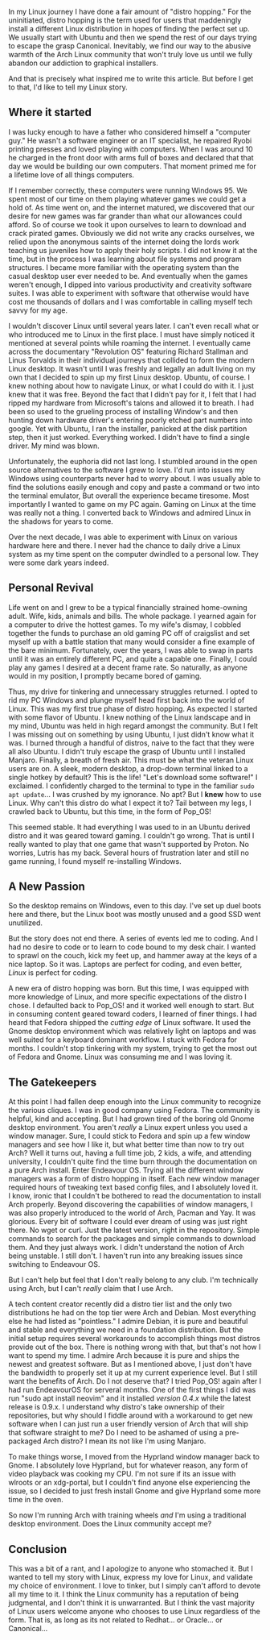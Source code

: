 
<div class="article">
<ArticleHeader 
title="Settling into a Distro - Linux for the casual tinkerer"
date="10 June 2023"
author="Logan Bunch"
img={
  {
      src: "https://images.unsplash.com/photo-1588516302272-d9dc364954c7?ixlib=rb-4.0.3&ixid=M3wxMjA3fDB8MHxwaG90by1wYWdlfHx8fGVufDB8fHx8fA%3D%3D&auto=format&fit=crop&w=1170&q=80",
      credit: "Jametiene Reskp"
    }
  }
  />

In my Linux journey I have done a fair amount of "distro hopping." For the uninitiated, distro hopping is the term used for users that maddeningly install a different Linux distribution in hopes of finding the perfect set up. We usually start with Ubuntu and then we spend the rest of our days trying to escape the grasp Canonical. Inevitably, we find our way to the abusive warmth of the Arch Linux community that won't truly love us until we fully abandon our addiction to graphical installers.

And that is precisely what inspired me to write this article. But before I get to that, I'd like to tell my Linux story.

## <Anchor id="where-it-started" /> Where it started

I was lucky enough to have a father who considered himself a "computer guy." He wasn't a software engineer or an IT specialist, he repaired Ryobi printing presses and loved playing with computers. When I was around 10 he charged in the front door with arms full of boxes and declared that that day we would be building our own computers. That moment primed me for a lifetime love of all things computers. 

If I remember correctly, these computers were running Windows 95. We spent most of our time on them playing whatever games we could get a hold of. As time went on, and the internet matured, we discovered that our desire for new games was far grander than what our allowances could afford. So of course we took it upon ourselves to learn to download and crack pirated games. Obviously we did not write any cracks ourselves, we relied upon the anonymous saints of the internet doing the lords work teaching us juveniles how to apply their holy scripts. I did not know it at the time, but in the process I was learning about file systems and program structures. I became more familiar with the operating system than the casual desktop user ever needed to be. And eventually when the games weren't enough, I dipped into various productivity and creativity software suites. I was able to experiment with software that otherwise would have cost me thousands of dollars and I was comfortable in calling myself tech savvy for my age.

I wouldn't discover Linux until several years later. I can't even recall what or who introduced me to Linux in the first place. I must have simply noticed it mentioned at several points while roaming the internet. I eventually came across the documentary "Revolution OS" featuring Richard Stallman and Linus Torvalds in their individual journeys that collided to form the modern Linux desktop. It wasn't until I was freshly and legally an adult living on my own that I decided to spin up my first Linux desktop. Ubuntu, of course. I knew nothing about how to navigate Linux, or what I could do with it. I just knew that it was free. Beyond the fact that I didn't pay for it, I felt that I had ripped my hardware from Microsoft's talons and allowed it to breath. I had been so used to the grueling process of installing Window's and then hunting down hardware driver's entering poorly etched part numbers into google. Yet with Ubuntu, I ran the installer, panicked at the disk partition step, then it just worked. Everything worked. I didn't have to find a single driver. My mind was blown.

Unfortunately, the euphoria did not last long. I stumbled around in the open source alternatives to the software I grew to love. I'd run into issues my Windows using counterparts never had to worry about. I was usually able to find the solutions easily enough and copy and paste a command or two into the terminal emulator, But overall the experience became tiresome. Most importantly I wanted to game on my PC again. Gaming on Linux at the time was really not a thing. I converted back to Windows and admired Linux in the shadows for years to come.

Over the next decade, I was able to experiment with Linux on various hardware here and there. I never had the chance to daily drive a Linux system as my time spent on the computer dwindled to a personal low. They were some dark years indeed.

## <Anchor id="personal-revival" /> Personal Revival

Life went on and I grew to be a typical financially strained home-owning adult. Wife, kids, animals and bills. The whole package. I yearned again for a computer to drive the hottest games. To my wife's dismay, I cobbled together the funds to purchase an old gaming PC off of craigslist and set myself up with a battle station that many would consider a fine example of the bare minimum. Fortunately, over the years, I was able to swap in parts until it was an entirely different PC, and quite a capable one. Finally, I could play any games I desired at a decent frame rate. So naturally, as anyone would in my position, I promptly became bored of gaming.

Thus, my drive for tinkering and unnecessary struggles returned. I opted to rid my PC Windows and plunge myself head first back into the world of Linux. This was my first true phase of distro hopping. As expected I started with some flavor of Ubuntu. I knew nothing of the Linux landscape and in my mind, Ubuntu was held in high regard amongst the community. But I felt I was missing out on something by using Ubuntu, I just didn't know what it was. I burned through a handful of distros, naive to the fact that they were all also Ubuntu. I didn't truly escape the grasp of Ubuntu until I installed Manjaro. Finally, a breath of fresh air. This must be what the veteran Linux users are on. A sleek, modern desktop, a drop-down terminal linked to a single hotkey by default? This is the life! "Let's download some software!" I exclaimed. I confidently charged to the terminal to type in the familiar <code>sudo apt update</code>... I was crushed by my ignorance. No apt? But I **knew** how to use Linux. Why can't this distro do what I expect it to? Tail between my legs, I crawled back to Ubuntu, but this time, in the form of Pop_OS!

This seemed stable. It had everything I was used to in an Ubuntu derived distro and it was geared toward gaming. I couldn't go wrong. That is until I really wanted to play that one game that wasn't supported by Proton. No worries, Lutris has my back. Several hours of frustration later and still no game running, I found myself re-installing Windows.

## <Anchor id="a-new-passion" /> A New Passion

So the desktop remains on Windows, even to this day. I've set up duel boots here and there, but the Linux boot was mostly unused and a good SSD went unutilized. 

But the story does not end there. A series of events led me to coding. And I had no desire to code or to learn to code bound to my desk chair. I wanted to sprawl on the couch, kick my feet up, and hammer away at the keys of a nice laptop. So it was. Laptops are perfect for coding, and even better, *Linux* is perfect for coding.

A new era of distro hopping was born. But this time, I was equipped with more knowledge of Linux, and more specific expectations of the distro I chose. I defaulted back to Pop_OS! and it worked well enough to start. But in consuming content geared toward coders, I learned of finer things. I had heard that Fedora shipped the *cutting edge* of Linux software. It used the Gnome desktop environment which was relatively light on laptops and was well suited for a keyboard dominant workflow. I stuck with Fedora for months. I couldn't stop tinkering with my system, trying to get the most out of Fedora and Gnome. Linux was consuming me and I was loving it.

## <Anchor id="the-gatekeepers" /> The Gatekeepers

At this point I had fallen deep enough into the Linux community to recognize the various cliques. I was in good company using Fedora. The community is helpful, kind and accepting. But I had grown tired of the boring old Gnome desktop environment. You aren't *really* a Linux expert unless you used a window manager. Sure, I could stick to Fedora and spin up a few window managers and see how I like it, but what better time than now to try out Arch? Well it turns out, having a full time job, 2 kids, a wife, and attending university, I couldn't quite find the time burn through the documentation on a pure Arch install. Enter Endeavour OS. Trying all the different window managers was a form of distro hopping in itself. Each new window manager required hours of tweaking text based config files, and I absolutely loved it. I know, ironic that I couldn't be bothered to read the documentation to install Arch properly. Beyond discovering the capabilities of window managers, I was also properly introduced to the world of Arch, Pacman and Yay. It was glorious. Every bit of software I could ever dream of using was just right there. No wget or curl. Just the latest version, right in the repository. Simple commands to search for the packages and simple commands to download them. And they just always work. I didn't understand the notion of Arch being unstable. I still don't. I haven't run into any breaking issues since switching to Endeavour OS. 

But I can't help but feel that I don't really belong to any club. I'm technically using Arch, but I can't *really* claim that I use Arch.

A tech content creator recently did a distro tier list and the only two distributions he had on the top tier were Arch and Debian. Most everything else he had listed as "pointless." I admire Debian, it is pure and beautiful and stable and everything we need in a foundation distribution. But the initial setup requires several workarounds to accomplish things most distros provide out of the box. There is nothing wrong with that, but that's not how I want to spend my time. I admire Arch because it is pure and ships the newest and greatest software. But as I mentioned above, I just don't have the bandwidth to properly set it up at my current experience level. But I still want the benefits of Arch. Do I not deserve that? I tried Pop_OS! again after I had run EndeavourOS for serveral months. One of the first things I did was run "sudo apt install neovim" and it installed *version 0.4.x* while the latest release is 0.9.x. I understand why distro's take ownership of their repositories, but why should I fiddle around with a workaround to get new software when I can just run a user friendly version of Arch that will ship that software straight to me? Do I need to be ashamed of using a pre-packaged Arch distro? I mean its not like I'm using Manjaro.

To make things worse, I moved from the Hyprland window manager back to Gnome. I absolutely love Hyprland, but for whatever reason, any form of video playback was cooking my CPU. I'm not sure if its an issue with wlroots or an xdg-portal, but I couldn't find anyone else experiencing the issue, so I decided to just fresh install Gnome and give Hyprland some more time in the oven. 

So now I'm running Arch with training wheels *and* I'm using a traditional desktop environment. Does the Linux community accept me?

## <Anchor id="conclusion" /> Conclusion

This was a bit of a rant, and I apologize to anyone who stomached it. But I wanted to tell my story with Linux, express my love for Linux, and validate my choice of environment. I love to tinker, but I simply can't afford to devote all my time to it. I think the Linux community has a reputation of being judgmental, and I don't think it is unwarranted. But I think the vast majority of Linux users welcome anyone who chooses to use Linux regardless of the form. That is, as long as its not related to Redhat... or Oracle... or Canonical...
</div>
